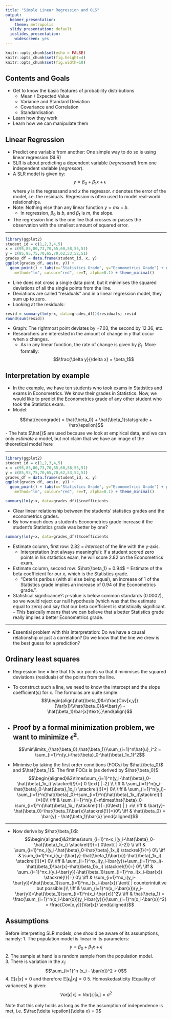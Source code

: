 ```yaml
---
title: "Simple Linear Regression and OLS"
output:
  beamer_presentation:
    theme: metropolis
  slidy_presentation: default
  ioslides_presentation:
    widescreen: yes
---
```


```r
knitr::opts_chunk$set(echo = FALSE)
knitr::opts_chunk$set(fig.height=4)
knitr::opts_chunk$set(fig.width=10)
```

## Contents and Goals

- Get to know the basic features of probability distributions
    - Mean / Expected Value
    - Variance and Standard Deviation
    - Covariance and Correlation
    - Standardisation
- Learn how they work
- Learn how we can manipulate them

## Linear Regression
 - Predict one variable from another: One simple way to do so is using linear regression (SLR)
 - SLR is about predicting a dependent variable (*regressand*) from one independent variable (*regressor*). 
 - A SLR model is given by: $$y = \beta_0 + \beta_1x + \epsilon$$
where $y$ is the regressand and $x$ the regressor. $\epsilon$ denotes the error of the model, i.e. the residuals. Regression is often used to model real-world relationships.
 - Note: Nothing else than any linear function $y=mx+b$. 
    - In regression, $\beta_0$ is $b$, and $\beta_1$ is $m$, the slope. 
 - The regression line is the one line that crosses or passes the observation with the smallest amount of squared error.
 
---

```r
library(ggplot2)
student_id = c(1,2,3,4,5)
x = c(95,85,80,73,70,65,60,58,55,51)
y = c(85,95,75,70,65,70,62,53,52,51)
grades_df = data.frame(student_id, x, y)
ggplot(grades_df, aes(x, y)) + 
  geom_point() + labs(x="Statistics Grade", y="Econometrics Grade") + geom_smooth(
    method="lm", colour="red", se=T, alpha=0.1) + theme_minimal()
```
 - Line does not cross a single data point, but it minimises the squared deviations of all the single points from the line. 
 - Deviations are called "residuals" and in a linear regression model, they sum up to zero.
 - Looking at the residuals: 
```r
resid = summary(lm(y~x, data=grades_df))$residuals; resid
round(sum(resid))
```
 - Graph: The rightmost point deviates by $-7.03$, the second by $12.36$, etc.
 - Researchers are interested in the amount of change in $y$ that occur when $x$ changes. 
    - As in any linear function, the rate of change is given by $\beta_1$. More formally: $$\frac{\delta y}{\delta x} = \beta_1$$

## Interpretation by example
 - In the example, we have ten students who took exams in Statistics and exams in Econometrics. We know their grades in Statistics. Now, we would like to predict the Econometrics grade of any other student who took the Statistics exam. 
 - Model:

$$\hat{econgrade} = \hat{\beta_0} + \hat{\beta_1}statsgrade + \hat{\epsilon}$$
 - The hats $\hat{}$ are used because we look at empirical data, and we can only *estimate* a model, but not claim that we have an image of the theoretical model here

---

```r
library(ggplot2)
student_id = c(1,2,3,4,5)
x = c(95,85,80,73,70,65,60,58,55,51)
y = c(85,95,75,70,65,70,62,53,52,51)
grades_df = data.frame(student_id, x, y)
ggplot(grades_df, aes(x, y)) + 
  geom_point() + labs(x="Statistics Grade", y="Econometrics Grade") + geom_smooth(
    method="lm", colour="red", se=T, alpha=0.1) + theme_minimal()
```

```r
summary(lm(y~x, data=grades_df))$coefficients
```
 - Clear linear relationship between the students' statistics grades and the econometrics grades. 
 - By how much does a student's Econometrics grade increase if the student's Statistics grade was better by one? 
```r
summary(lm(y~x, data=grades_df))$coefficients
```
 - Estimate column, first row: $2.82$ = *intercept* of the line with the y-axis. 
    - Interpretation (not always meaningful): If a student scored zero points in his statistics exam, he will score $2.82$ on the Econometrics exam. 
 - Estimate column, second row: $\hat{\beta_1} = 0.94$ = Estimate of the beta coefficient for our $x$, which is the Statistics grade.
    - "Ceteris paribus (with all else being equal), an increase of $1$ of the Statistics grade implies an increase of $0.94$ of the Econometrics grade.". 
 - Statistical significance?: $p$-value is below common standards ($0.0002$), so we would reject our null hypothesis (which was that the estimate equal to zero) and say that our beta coefficient is statistically significant. 
    -- This basically means that we can believe that a better Statistics grade really implies a better Econometrics grade.

---

 - Essential problem with this interpretation: Do we have a causal relationship or just a correlation? Do we know that the line we drew is the best guess for a prediction?

## Ordinary least squares
 -  Regression line = line that fits our points so that it minimises the squared deviations (residuals) of the points from the line. 
 - To construct such a line, we need to know the intercept and the slope coefficient(s) for $x$. The formulas are quite simple: $$\begin{align}\hat{\beta_1}&=\frac{Cov[x,y]}{Var[x]}\\\hat{\beta_0}&=\bar{y} - \hat{\beta_1}\bar{x}\text{.}\end{align}$$
 - Proof by a formal minimization problem, we want to minimize $\hat{\epsilon}^2$.
--- 
$$\min\limits_{\hat{\beta_0},\hat{\beta_1}}\sum_{i=1}^n\hat{u}_i^2 = \sum_{i=1}^n(y_i-\hat{\beta}_0-\hat{\beta}_1x_1)^2$$

 - Minimise by taking the first order conditions (FOCs) by $\hat{\beta_0}$ and $\hat{\beta_1}$. The first FOCs is (as derived by $\hat{\beta_0}$: $$\begin{aligned}&2\times\sum_{i=1}^n(y_i-\hat{\beta}_0-\hat{\beta}_1x_i) \stackrel{!}{=} 0 \text{ | :2} \\
\iff & \sum_{i=1}^n(y_i-\hat{\beta}_0-\hat{\beta}_1x_i) \stackrel{!}{=} 0\\
\iff & \sum_{i=1}^n(y_i)-\sum_{i=1}^n(\hat{\beta}_0)-\sum_{i=1}^n(\hat{\beta}_1x_i)\stackrel{!}{=}0\\
\iff & \sum_{i=1}^n(y_i)-n\times\hat{\beta}_0-\sum_{i=1}^n(\hat{\beta}_1x_i)\stackrel{!}{=}0\text{ | } :n\\
\iff & \bar{y}-\hat{\beta_0}-\hat{\beta_1}\bar{x}\stackrel{!}{=}0\\
\iff & \hat{\beta_0} = \bar{y} - \hat{\beta_1}\bar{x}
\end{aligned}$$ 

--- 
- Now derive by $\hat{\beta_1}$: 
$$\begin{aligned}&2\times\sum_{i=1}^n-x_i(y_i-\hat{\beta}_0-\hat{\beta}_1x_i) \stackrel{!}{=} 0\text{ | :(-2)} \\
\iff & \sum_{i=1}^nx_i(y_i-\hat{\beta}_0-\hat{\beta}_1x_i) \stackrel{!}{=} 0\\
\iff & \sum_{i=1}^nx_i(y_i-(\bar{y}-\hat{\beta_1}\bar{x})-\hat{\beta}_1x_i) \stackrel{!}{=} 0\\
\iff & \sum_{i=1}^nx_i(y_i-\bar{y})+\sum_{i=1}^nx_i(-\hat{\beta_1}\bar{x}-\hat{\beta_1}x_i) \stackrel{!}{=} 0\\
\iff & \sum_{i=1}^nx_i(y_i-\bar{y})-\hat{\beta_1}\sum_{i=1}^nx_i(x_i-\bar{x}) \stackrel{!}{=} 0\\
\iff & \sum_{i=1}^nx_i(y_i-\bar{y})=\hat{\beta_1}\sum_{i=1}^nx_i(x_i-\bar{x}) \text{ | counterintuitive but possible:}\\
\iff & \sum_{i=1}^n(x_i-\bar{x})(y_i-\bar{y})=\hat{\beta_1}\sum_{i=1}^n(x_i-\bar{x})^2\\
\iff & \hat{\beta_1} = \frac{\sum_{i=1}^n(x_i-\bar{x})(y_i-\bar{y})}{\sum_{i=1}^n(x_i-\bar{x})^2} = \frac{Cov[x,y]}{Var[x]}
\end{aligned}$$

## Assumptions

Before interpreting SLR models, one should be aware of its assumptions, namely:
1. The population model is linear in its parameters: $$y = \beta_0 + \beta_1x + \epsilon$$
2. The sample at hand is a random sample from the population model.  
3. There is variation in the $x_i$: $$\sum_{i=1}^n (x_i - \bar{x})^2 > 0$$
4. $\mathbb{E} \left[\epsilon|x\right] = 0$ and therefore $\mathbb{E} \left[\epsilon_i|x_i\right] = 0$
5. Homoskedasticity (Equality of variances) is given: $$Var\left[\epsilon|x\right] = Var\left[\epsilon_i|x_i\right] = \sigma^2$$

Note that this only holds as long as the the assumption of independence is met, i.e. $\frac{\delta \epsilon}{\delta x} = 0$
